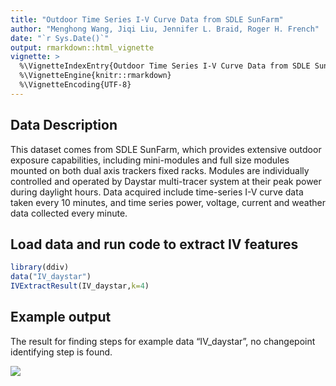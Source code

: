 ```yaml
---
title: "Outdoor Time Series I-V Curve Data from SDLE SunFarm"
author: "Menghong Wang, Jiqi Liu, Jennifer L. Braid, Roger H. French"
date: "`r Sys.Date()`"
output: rmarkdown::html_vignette
vignette: >
  %\VignetteIndexEntry{Outdoor Time Series I-V Curve Data from SDLE SunFarm}
  %\VignetteEngine{knitr::rmarkdown}
  %\VignetteEncoding{UTF-8}
---
```

Data Description
-----------------------------------
This dataset comes from SDLE SunFarm, which provides extensive outdoor exposure capabilities, including mini-modules and full size modules mounted on both dual axis trackers fixed racks. 
Modules are individually controlled and operated by Daystar multi-tracer system at their peak power during daylight hours. 
Data acquired include time-series I-V curve data taken every 10 minutes, and time series power, voltage, current and weather data collected every minute.


Load data and run code to extract IV features 
------------------------------------------
```r
library(ddiv)
data("IV_daystar")
IVExtractResult(IV_daystar,k=4)
```

Example output
--------------------------
The result for finding steps for example data "IV_daystar", no changepoint identifying step is found.

![](IV_daystar.png)

